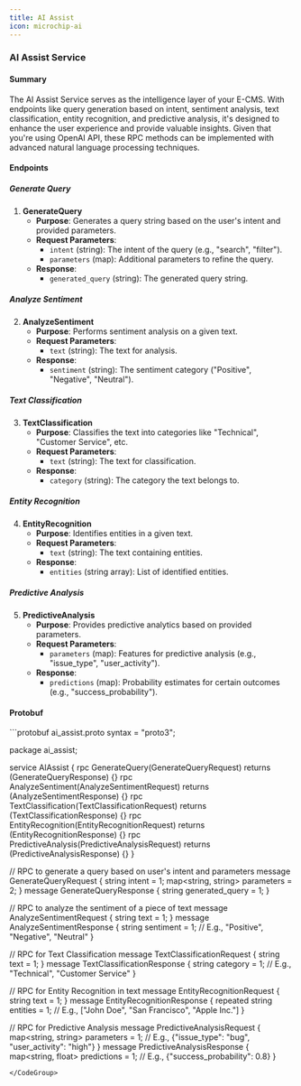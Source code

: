 ```yaml
---
title: AI Assist
icon: microchip-ai
---
```

### AI Assist Service

#### Summary

The AI Assist Service serves as the intelligence layer of your E-CMS. With endpoints like query generation based on intent, sentiment analysis, text classification, entity recognition, and predictive analysis, it's designed to enhance the user experience and provide valuable insights. Given that you're using OpenAI API, these RPC methods can be implemented with advanced natural language processing techniques.

#### Endpoints

##### Generate Query

1. **GenerateQuery**
    - **Purpose**: Generates a query string based on the user's intent and provided parameters.
    - **Request Parameters**:
        - `intent` (string): The intent of the query (e.g., "search", "filter").
        - `parameters` (map): Additional parameters to refine the query.
    - **Response**:
        - `generated_query` (string): The generated query string.

##### Analyze Sentiment

2. **AnalyzeSentiment**
    - **Purpose**: Performs sentiment analysis on a given text.
    - **Request Parameters**:
        - `text` (string): The text for analysis.
    - **Response**:
        - `sentiment` (string): The sentiment category ("Positive", "Negative", "Neutral").

##### Text Classification

3. **TextClassification**
    - **Purpose**: Classifies the text into categories like "Technical", "Customer Service", etc.
    - **Request Parameters**:
        - `text` (string): The text for classification.
    - **Response**:
        - `category` (string): The category the text belongs to.

##### Entity Recognition

4. **EntityRecognition**
    - **Purpose**: Identifies entities in a given text.
    - **Request Parameters**:
        - `text` (string): The text containing entities.
    - **Response**:
        - `entities` (string array): List of identified entities.

##### Predictive Analysis

5. **PredictiveAnalysis**
    - **Purpose**: Provides predictive analytics based on provided parameters.
    - **Request Parameters**:
        - `parameters` (map): Features for predictive analysis (e.g., "issue_type", "user_activity").
    - **Response**:
        - `predictions` (map): Probability estimates for certain outcomes (e.g., "success_probability").

#### Protobuf

<CodeGroup>
```protobuf  ai_assist.proto
syntax = "proto3";

package ai_assist;

service AIAssist {
  rpc GenerateQuery(GenerateQueryRequest) returns (GenerateQueryResponse) {}
  rpc AnalyzeSentiment(AnalyzeSentimentRequest) returns (AnalyzeSentimentResponse) {}
  rpc TextClassification(TextClassificationRequest) returns (TextClassificationResponse) {}
  rpc EntityRecognition(EntityRecognitionRequest) returns (EntityRecognitionResponse) {}
  rpc PredictiveAnalysis(PredictiveAnalysisRequest) returns (PredictiveAnalysisResponse) {}
}

// RPC to generate a query based on user's intent and parameters
message GenerateQueryRequest {
  string intent = 1;
  map<string, string> parameters = 2;
}
message GenerateQueryResponse {
  string generated_query = 1;
}

// RPC to analyze the sentiment of a piece of text
message AnalyzeSentimentRequest {
  string text = 1;
}
message AnalyzeSentimentResponse {
  string sentiment = 1; // E.g., "Positive", "Negative", "Neutral"
}

// RPC for Text Classification
message TextClassificationRequest {
  string text = 1;
}
message TextClassificationResponse {
  string category = 1; // E.g., "Technical", "Customer Service"
}

// RPC for Entity Recognition in text
message EntityRecognitionRequest {
  string text = 1;
}
message EntityRecognitionResponse {
  repeated string entities = 1; // E.g., ["John Doe", "San Francisco", "Apple Inc."]
}

// RPC for Predictive Analysis
message PredictiveAnalysisRequest {
  map<string, string> parameters = 1; // E.g., {"issue_type": "bug", "user_activity": "high"}
}
message PredictiveAnalysisResponse {
  map<string, float> predictions = 1; // E.g., {"success_probability": 0.8}
}


```
</CodeGroup>
